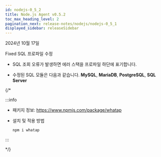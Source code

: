 ```yaml
---
id: nodejs-0_5_2
title: Node.js Agent v0.5.2
toc_max_heading_level: 2
pagination_next: release-notes/nodejs/nodejs-0_5_1
displayed_sidebar: releaseSidebar
---
```


2024년 10월 17일

<Status priority='0'>Fixed</Status> SQL 프로파일 수정

- SQL 조회 오류가 발생하면 에러 스택을 프로파일 하단에 표기합니다.

- 수정된 SQL 모듈은 다음과 같습니다. **MySQL**, **MariaDB**, **PostgreSQL**, **SQL Server**

{/* 

:::info

* 패키지 정보: https://www.npmjs.com/package/whatap

* 설치 및 적용 방법

  ```bash
  npm i whatap
  ``` 

:::

*/}


<DownloadNode ver="0.5.2" />